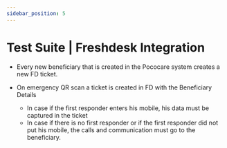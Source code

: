 ```yaml
---
sidebar_position: 5
---
```


# Test Suite | Freshdesk Integration

- Every new beneficiary that is created in the Pococare system creates a new FD ticket.

- On emergency QR scan a ticket is created in FD with the Beneficiary Details
    - In case if the first responder enters his mobile, his data must be captured in the ticket
    - In case if there is no first responder or if the first responder did not put his mobile, the calls and communication must go to the beneficiary.
